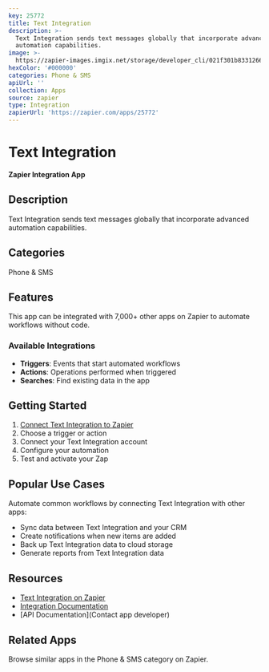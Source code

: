 ```yaml
---
key: 25772
title: Text Integration
description: >-
  Text Integration sends text messages globally that incorporate advanced
  automation capabilities.
image: >-
  https://zapier-images.imgix.net/storage/developer_cli/021f301b833126600c828d980f38e527.png?auto=format%2Ccompress&ixlib=python-3.0.0&q=50
hexColor: '#000000'
categories: Phone & SMS
apiUrl: ''
collection: Apps
source: zapier
type: Integration
zapierUrl: 'https://zapier.com/apps/25772'
---
```

# Text Integration

**Zapier Integration App**

## Description

Text Integration sends text messages globally that incorporate advanced automation capabilities.

## Categories

Phone & SMS

## Features

This app can be integrated with 7,000+ other apps on Zapier to automate workflows without code.

### Available Integrations

- **Triggers**: Events that start automated workflows
- **Actions**: Operations performed when triggered
- **Searches**: Find existing data in the app

## Getting Started

1. [Connect Text Integration to Zapier](https://zapier.com/apps/25772)
2. Choose a trigger or action
3. Connect your Text Integration account
4. Configure your automation
5. Test and activate your Zap

## Popular Use Cases

Automate common workflows by connecting Text Integration with other apps:

- Sync data between Text Integration and your CRM
- Create notifications when new items are added
- Back up Text Integration data to cloud storage
- Generate reports from Text Integration data

## Resources

- [Text Integration on Zapier](https://zapier.com/apps/25772)
- [Integration Documentation](https://zapier.com/apps/25772/integrations)
- [API Documentation](Contact app developer)

## Related Apps

Browse similar apps in the Phone & SMS category on Zapier.
